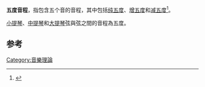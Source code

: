 '''五度音程'''，指包含五个音的音程，其中包括[[纯五度|纯五度]]、[[增五度|增五度]]和[[减五度|减五度]]<ref>{{Cite book|title=乐理与文化|last=施咏编|first=|publisher=重庆：西南师范大学出版社|year=2012年6月|isbn=978-7-5621-5754-0|location=|pages=124}}</ref>。

[[小提琴|小提琴]]、[[中提琴|中提琴]]和[[大提琴|大提琴]]弦與弦之間的音程為五度。

==参考 ==
{{reflist}}
{{Music-stub}}
{{Template:音程}}

[[Category:音樂理論|Category:音樂理論]]
